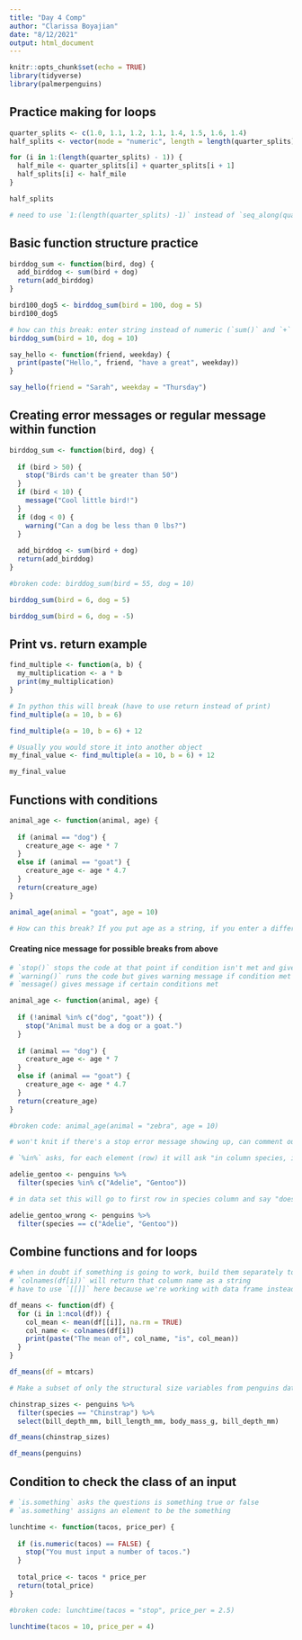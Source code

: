 ```yaml
---
title: "Day 4 Comp"
author: "Clarissa Boyajian"
date: "8/12/2021"
output: html_document
---
```


```r
knitr::opts_chunk$set(echo = TRUE)
library(tidyverse)
library(palmerpenguins)
```

## Practice making for loops
```r
quarter_splits <- c(1.0, 1.1, 1.2, 1.1, 1.4, 1.5, 1.6, 1.4)
half_splits <- vector(mode = "numeric", length = length(quarter_splits) - 1)

for (i in 1:(length(quarter_splits) - 1)) {
  half_mile <- quarter_splits[i] + quarter_splits[i + 1]
  half_splits[i] <- half_mile
}

half_splits

# need to use `1:(length(quarter_splits) -1)` instead of `seq_along(quarter_splits) - 1` because there isn't a 0 position and `seq_along() - 1` creates "0, 1, 2, 3, 4, 5, 6, 7"
```


## Basic function structure practice
```r
birddog_sum <- function(bird, dog) {
  add_birddog <- sum(bird + dog)
  return(add_birddog)
}

bird100_dog5 <- birddog_sum(bird = 100, dog = 5)
bird100_dog5

# how can this break: enter string instead of numeric (`sum()` and `+` expects numerics)
birddog_sum(bird = 10, dog = 10)
```


```r
say_hello <- function(friend, weekday) {
  print(paste("Hello,", friend, "have a great", weekday))
}

say_hello(friend = "Sarah", weekday = "Thursday")
```

## Creating error messages or regular message within function
```r
birddog_sum <- function(bird, dog) {
  
  if (bird > 50) {
    stop("Birds can't be greater than 50")
  }
  if (bird < 10) {
    message("Cool little bird!")
  }
  if (dog < 0) {
    warning("Can a dog be less than 0 lbs?")
  }
  
  add_birddog <- sum(bird + dog)
  return(add_birddog)
}

#broken code: birddog_sum(bird = 55, dog = 10)

birddog_sum(bird = 6, dog = 5)

birddog_sum(bird = 6, dog = -5)
```

## Print vs. return example
```r
find_multiple <- function(a, b) {
  my_multiplication <- a * b
  print(my_multiplication)
}

# In python this will break (have to use return instead of print)
find_multiple(a = 10, b = 6)

find_multiple(a = 10, b = 6) + 12

# Usually you would store it into another object
my_final_value <- find_multiple(a = 10, b = 6) + 12

my_final_value
```


## Functions with conditions
```r
animal_age <- function(animal, age) {
  
  if (animal == "dog") {
    creature_age <- age * 7
  }
  else if (animal == "goat") {
    creature_age <- age * 4.7
  }
  return(creature_age)
}

animal_age(animal = "goat", age = 10)

# How can this break? If you put age as a string, if you enter a different animal name
```

#### Creating nice message for possible breaks from above
```r
# `stop()` stops the code at that point if condition isn't met and gives message
# `warning()` runs the code but gives warning message if condition met
# `message() gives message if certain conditions met

animal_age <- function(animal, age) {
  
  if (!animal %in% c("dog", "goat")) {
    stop("Animal must be a dog or a goat.")
  }
  
  if (animal == "dog") {
    creature_age <- age * 7
  }
  else if (animal == "goat") {
    creature_age <- age * 4.7
  }
  return(creature_age)
}

#broken code: animal_age(animal = "zebra", age = 10)

# won't knit if there's a stop error message showing up, can comment out broken code to allow kniting
```

```r
# `%in%` asks, for each element (row) it will ask "in column species, is this Adelie or Gentoo", then it will go to the next row

adelie_gentoo <- penguins %>% 
  filter(species %in% c("Adelie", "Gentoo"))
```

```r
# in data set this will go to first row in species column and say "does this match Adelie", then goes to the second row and says "is this Gentoo", keeps going back and for until at end of data set (AKA does't ask is this Adelie or Gentoo for each row)

adelie_gentoo_wrong <- penguins %>% 
  filter(species == c("Adelie", "Gentoo"))
```


## Combine functions and for loops

```r
# when in doubt if something is going to work, build them separately to test them out first
# `colnames(df[i])` will return that column name as a string
# have to use `[[]]` here because we're working with data frame instead of vector

df_means <- function(df) {
  for (i in 1:ncol(df)) {
    col_mean <- mean(df[[i]], na.rm = TRUE)
    col_name <- colnames(df[i])
    print(paste("The mean of", col_name, "is", col_mean))
  }
}

df_means(df = mtcars)
```

```r
# Make a subset of only the structural size variables from penguins data set for Chinstraps

chinstrap_sizes <- penguins %>% 
  filter(species == "Chinstrap") %>% 
  select(bill_depth_mm, bill_length_mm, body_mass_g, bill_depth_mm)

df_means(chinstrap_sizes)

df_means(penguins)
```

## Condition to check the class of an input
```r
# `is.something` asks the questions is something true or false
# `as.something' assigns an element to be the something

lunchtime <- function(tacos, price_per) {
  
  if (is.numeric(tacos) == FALSE) {
    stop("You must input a number of tacos.")
  }
  
  total_price <- tacos * price_per
  return(total_price)
}

#broken code: lunchtime(tacos = "stop", price_per = 2.5)

lunchtime(tacos = 10, price_per = 4)
```








